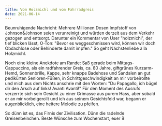 ```yaml
---
title: Vom Holzmichl und vom Fahrradgreis
date: 2021-06-14
---
```

Beunruhigende Nachricht: Mehrere Millionen Dosen Impfstoff von Johnson&Johnson seien verunreinigt und würden derzeit aus dem Verkehr gezogen und entsorgt. Darunter ein Kommentar von User "holzmichl", der tief blicken lässt, O-Ton: "Bevor es weggeschmissen wird, können wir doch Obdachlose oder Behinderte damit impfen." So geht Nächstenliebe a la Holzmichl. 

Noch eine kleine Anekdote am Rande: Saß gerade beim Mittags-Cappuccino, als ein radfahrender Greis, ca. 80 Jahre, giftgrünes Kurzarm-Hemd, Sonnenbrille, Kappe, sehr knappe Badehose und Sandalen an gut pedikürten Senioren-Füßen, in Schrittgeschwindigkeit an mir vorbeirollte und mich aus dem Nichts anschrie mit den Worten: "Du Papagallo, ich bügel dir den Arsch auf links! Avanti Avanti!" Für den Moment des Ausrufs verzerrte sich sein Gesicht zu einer Grimasse aus purem Hass, aber sobald er an mir vorbeigerollt und ich aus seinem Gesichtsfeld war, begann er augenblicklich, eine heitere Melodie zu pfeifen.  

So dünn ist es, das Firnis der Zivilisation. Dünn die radelnde Greisenbeinchen. Beste Wünsche zum Wochenstart, euer B